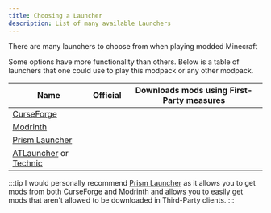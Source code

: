 ```yaml
---
title: Choosing a Launcher
description: List of many available Launchers
---
```



There are many launchers to choose from when playing modded Minecraft

Some options have more functionality than others. Below is a table of launchers that one could use to play this modpack or any other modpack.

| Name                                                                                                                                | Official                                                  | Downloads mods using First-Party measures                 |
| ----------------------------------------------------------------------------------------------------------------------------------- | --------------------------------------------------------- | --------------------------------------------------------- |
| [CurseForge](https://www.curseforge.com/download/app) <Icon name="simple-icons:curseforge" size="1.2em" vertical-align= "-0.3em" /> | <Icon name="twemoji:check-box-with-check" size="1.2em" /> | <Icon name="twemoji:check-box-with-check" size="1.2em" /> |
| [Modrinth](https://modrinth.com/app) <Icon name="simple-icons:modrinth" size="1.2em" class="inline-icon" />                         | <Icon name="twemoji:check-box-with-check" size="1.2em" /> | <Icon name="twemoji:check-box-with-check" size="1.2em" /> |
| [Prism Launcher](https://github.com/PrismLauncher/PrismLauncher)                                                                    | <Icon name="twemoji:cross-mark" size="1.2em" />           | <Icon name="twemoji:cross-mark" size="1.2em" />           |
| [ATLauncher](https://atlauncher.com/) or [Technic](https://www.technicpack.net/)                                                    | <Icon name="twemoji:cross-mark" size="1.2em" />           | <Icon name="twemoji:cross-mark" size="1.2em" />           |

:::tip
I would personally recommend [Prism Launcher](https://github.com/PrismLauncher/PrismLauncher) as it allows you to get mods from both CurseForge and Modrinth and allows you to easily get mods that aren't allowed to be downloaded in Third-Party clients.
:::
